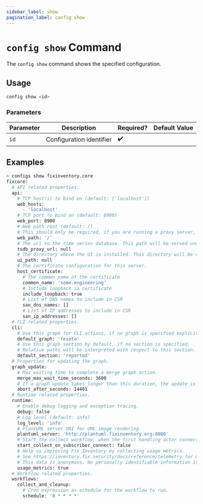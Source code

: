 ```yaml
---
sidebar_label: show
pagination_label: config show
---
```


# `config show` Command

The `config show` command shows the specified configuration.

## Usage

```bash
config show <id>
```

### Parameters

| Parameter | Description              | Required? | Default Value |
| --------- | ------------------------ | --------- | ------------- |
| `id`      | Configuration identifier | ✔️        |               |

## Examples

```bash
> configs show fixinventory.core
​fixcore:
​  # API related properties.
​  api:
​    # TCP host(s) to bind on (default: ['localhost'])
​    web_hosts:
​      - 'localhost'
​    # TCP port to bind on (default: 8900)
​    web_port: 8900
​    # Web path root (default: /).
​    # This should only be required, if you are running a proxy server, that is not able to handle a sub-path.
​    web_path: '/'
​    # The url to the time series database. This path will be served under /tsdb/.
​    tsdb_proxy_url: null
​    # The directory where the UI is installed. This directory will be served under
​    ui_path: null
​    # The certificate configuration for this server.
​    host_certificate:
​      # The common name of the certificate
​      common_name: 'some.engineering'
​      # Include loopback in certificate
​      include_loopback: true
​      # List of DNS names to include in CSR
​      san_dns_names: []
​      # List of IP addresses to include in CSR
​      san_ip_addresses: []
​  # CLI related properties.
​  cli:
​    # Use this graph for CLI actions, if no graph is specified explicitly.
​    default_graph: 'resoto'
​    # Use this graph section by default, if no section is specified.
​    # Relative paths will be interpreted with respect to this section.
​    default_section: 'reported'
​  # Properties for updating the graph.
​  graph_update:
​    # Max waiting time to complete a merge graph action.
​    merge_max_wait_time_seconds: 3600
​    # If a graph update takes longer than this duration, the update is aborted.
​    abort_after_seconds: 14401
​  # Runtime related properties.
​  runtime:
​    # Enable debug logging and exception tracing.
​    debug: false
​    # Log level (default: info)
​    log_level: 'info'
​    # PlantUML server URI for UML image rendering.
​    plantuml_server: 'http://plantuml.fixinventory.org:8080'
​    # Start the collect workflow, when the first handling actor connects to the system.
​    start_collect_on_subscriber_connect: false
​    # Help us improving Fix Inventory by collecting usage metrics.
​    # See https://inventory.fix.security/docs/reference/telemetry for more information.
​    # This data is anonymous. No personally identifiable information is captured or stored.
​    usage_metrics: true
​  # Workflow related properties.
​  workflows:
​    collect_and_cleanup:
​      # Cron expression as schedule for the workflow to run.
​      schedule: '0 * * * *'
```
